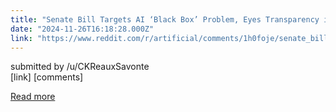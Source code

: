 ```yaml
---
title: "Senate Bill Targets AI ‘Black Box’ Problem, Eyes Transparency in Use of Copyrighted Works"
date: "2024-11-26T16:18:28.000Z"
link: "https://www.reddit.com/r/artificial/comments/1h0foje/senate_bill_targets_ai_black_box_problem_eyes/"
---
```


submitted by    /u/CKReauxSavonte  
 [link]   [comments]

[Read more](https://www.reddit.com/r/artificial/comments/1h0foje/senate_bill_targets_ai_black_box_problem_eyes/)

